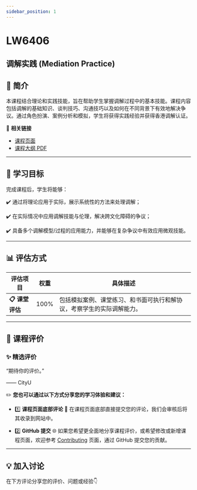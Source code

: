 ```yaml
---
sidebar_position: 1
---
```


# LW6406
## 调解实践 (Mediation Practice)

## **📘 简介**
本课程结合理论和实践技能，旨在帮助学生掌握调解过程中的基本技能。课程内容包括调解的基础知识、谈判技巧、沟通技巧以及如何在不同背景下有效地解决争议。通过角色扮演、案例分析和模拟，学生将获得实践经验并获得香港调解认证。

🔗 **相关链接**
- [课程页面](https://www.cityu.edu.hk/catalogue/pg/202425/course/LW6406.htm)
- [课程大纲 PDF](https://www.cityu.edu.hk/catalogue/pg/202425/course/LW6406.pdf)

---

## **🎯 学习目标**

完成课程后，学生将能够：

✔️ 通过将理论应用于实际，展示系统性的方法来处理调解；

✔️ 在实际情况中应用调解技能与伦理，解决跨文化障碍的争议；

✔️ 具备多个调解模型/过程的应用能力，并能够在复杂争议中有效应用微观技能。

---

## **📊 评估方式**

| **评估项目**          | **权重** | **具体描述**                                                                                       |
|----------------------|---------|---------------------------------------------------------------------------------------------------|
| **📋 课堂评估**       | 100%    | 包括模拟案例、课堂练习、和书面可执行和解协议，考察学生的实际调解能力。                           |

---

## **💬 课程评价**

### ✨ **精选评价**
<div className={commentStyles.commentBox}>
    <p className={commentStyles.commentText}>
        “期待你的评价。”
    </p>
    <p className={commentStyles.commentAuthor}>—— CityU</p>
</div>

✏️ **您也可以通过以下方式分享您的学习体验和建议：**

- 1️⃣ **课程页面底部评论**
💬 在课程页面底部直接提交您的评论，我们会审核后将其收录到网站中。

- 2️⃣ **GitHub 提交**
🌐 如果您希望更全面地分享课程评价，或希望修改或新增课程页面，欢迎参考 [Contributing](/contributing) 页面，通过 GitHub 提交您的贡献。

---

## **💡 加入讨论**

在下方评论分享您的评价、问题或经验👇
<Utterances />
